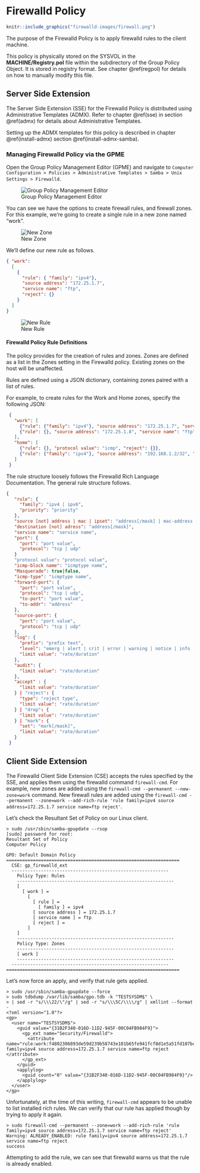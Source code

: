# Firewalld Policy {#firewalld}

```r
knitr::include_graphics("firewalld-images/firewall.png")
```

The purpose of the Firewalld Policy is to apply firewalld rules to the client machine.

This policy is physically stored on the SYSVOL in the **MACHINE/Registry.pol** file within the subdirectory of the Group Policy Object. It is stored in registry format. See chapter \@ref(regpol) for details on how to manually modify this file.

## Server Side Extension

The Server Side Extension (SSE) for the Firewalld Policy is distributed using Administrative Templates (ADMX). Refer to chapter \@ref(sse) in section \@ref(admx) for details about Administrative Templates.

Setting up the ADMX templates for this policy is described in chapter \@ref(install-admx) section \@ref(install-admx-samba).

### Managing Firewalld Policy via the GPME

Open the Group Policy Management Editor (GPME) and navigate to `Computer Configuration > Policies > Administrative Templates > Samba > Unix Settings > Firewalld`.

![Group Policy Management Editor](firewalld-images/gpme.png)

You can see we have the options to create firewall rules, and firewall zones. For this example, we're going to create a single rule in a new zone named "work".

![New Zone](firewalld-images/new-zone.png)

We'll define our new rule as follows.

```json
{ "work":
  [
    {
      "rule": { "family": "ipv4"},
      "source address": "172.25.1.7",
      "service name": "ftp",
      "reject": {}
    }
  ]
}
```

![New Rule](firewalld-images/new-rule.png)

#### Firewalld Policy Rule Definitions

The policy provides for the creation of rules and zones. Zones are defined as a list in the Zones setting in the Firewalld policy. Existing zones on the host will be unaffected.

Rules are defined using a JSON dictionary, containing zones paired with a list of rules.

For example, to create rules for the Work and Home zones, specify the following JSON:

```json
 {
   "work": [
     {"rule": {"family": "ipv4"}, "source address": "172.25.1.7", "service name": "ftp", "reject": {}},
     {"rule": {}, "source address": "172.25.1.8", "service name": "ftp", "reject": {}}
   ],
   "home": [
     {"rule": {}, "protocol value": "icmp", "reject": {}},
     {"rule": {"family": "ipv4"}, "source address": "192.168.1.2/32", "service name": "telnet", "accept": {"limit value": "1/m"}}
   ]
 }
```

The rule structure loosely follows the Firewalld Rich Language Documentation. The general rule structure follows.

```json
{
   "rule": {
     "family": "ipv4 | ipv6",
     "priority": "priority"
   },
   "source [not] address | mac | ipset": "address[/mask] | mac-address | ipset",
   "destination [not] adress": "address[/mask]",
   "service name": "service name",
   "port": {
     "port": "port value",
     "protocol": "tcp | udp"
   }
   "protocol value": "protocol value",
   "icmp-block name": "icmptype name",
   "Masquerade": true|false,
   "icmp-type": "icmptype name",
   "forward-port": {
     "port": "port value",
     "protocol": "tcp | udp",
     "to-port": "port value",
     "to-addr": "address"
   },
   "source-port": {
     "port": "port value",
     "protocol": "tcp | udp"
   },
   "log": {
     "prefix": "prefix text",
     "level": "emerg | alert | crit | error | warning | notice | info | debug",
     "limit value": "rate/duration"
   },
   "audit": {
     "limit value": "rate/duration"
   },
   "accept" : {
     "limit value": "rate/duration"
   } | "reject": {
     "type": "reject type",
     "limit value": "rate/duration"
   } | "drop": {
     "limit value": "rate/duration"
   } | "mark": {
     "set": "mark[/mask]",
     "limit value": "rate/duration"
   }
 }
```

## Client Side Extension

The Firewalld Client Side Extension (CSE) accepts the rules specified by the SSE, and applies them using the firewalld command `firewall-cmd`. For example, new zones are added using the `firewall-cmd --permanent --new-zone=work` command. New firewall rules are added using the `firewall-cmd --permanent --zone=work --add-rich-rule 'rule family=ipv4 source address=172.25.1.7 service name=ftp reject'`.

Let's check the Resultant Set of Policy on our Linux client.

```
> sudo /usr/sbin/samba-gpupdate --rsop
[sudo] password for root: 
Resultant Set of Policy
Computer Policy

GPO: Default Domain Policy
=================================================================
  CSE: gp_firewalld_ext
  -----------------------------------------------------------
    Policy Type: Rules
    -----------------------------------------------------------
    [ 
      [ work ] = 
        [ 
          [ rule ] = 
            [ family ] = ipv4
          [ source address ] = 172.25.1.7
          [ service name ] = ftp
          [ reject ] = 
        ]
    ]
    -----------------------------------------------------------
    Policy Type: Zones
    -----------------------------------------------------------
    [ work ]
    -----------------------------------------------------------
  -----------------------------------------------------------
=================================================================
```

Let’s now force an apply, and verify that rule gets applied.

```
> sudo /usr/sbin/samba-gpupdate --force
> sudo tdbdump /var/lib/samba/gpo.tdb -k "TESTSYSDM$" \
> | sed -r "s/\\\22/\"/g" | sed -r "s/\\\5C/\\\\/g" | xmllint --format -
<?xml version="1.0"?>
<gp>
  <user name="TESTSYSDM$">
    <guid value="{31B2F340-016D-11D2-945F-00C04FB984F9}">
      <gp_ext name="Security/Firewalld">
        <attribute name="rule:work:f4802306893de59d239b58743e101b65fe941fcf8d1e5a51fd107bc7282caa73db379ba7720cb4393f2318289998a677365089db7b136c671a5385ca6ba0e3a8">rule family=ipv4 source address=172.25.1.7 service name=ftp reject  </attribute>
      </gp_ext>
    </guid>
    <applylog>
      <guid count="0" value="{31B2F340-016D-11D2-945F-00C04FB984F9}"/>
    </applylog>
  </user>
</gp>
```

Unfortunately, at the time of this writing, `firewall-cmd` appears to be unable to list installed rich rules. We can verify that our rule has applied though by trying to apply it again.

```
> sudo firewall-cmd --permanent --zone=work --add-rich-rule 'rule family=ipv4 source address=172.25.1.7 service name=ftp reject'
Warning: ALREADY_ENABLED: rule family=ipv4 source address=172.25.1.7 service name=ftp reject
success
```

Attempting to add the rule, we can see that firewalld warns us that the rule is already enabled.
